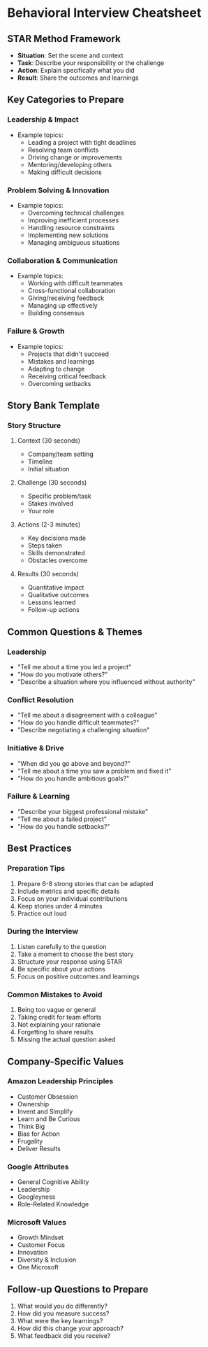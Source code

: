 # Behavioral Interview Cheatsheet

## STAR Method Framework

- **Situation**: Set the scene and context
- **Task**: Describe your responsibility or the challenge
- **Action**: Explain specifically what you did
- **Result**: Share the outcomes and learnings

## Key Categories to Prepare

### Leadership & Impact

- Example topics:
  - Leading a project with tight deadlines
  - Resolving team conflicts
  - Driving change or improvements
  - Mentoring/developing others
  - Making difficult decisions

### Problem Solving & Innovation

- Example topics:
  - Overcoming technical challenges
  - Improving inefficient processes
  - Handling resource constraints
  - Implementing new solutions
  - Managing ambiguous situations

### Collaboration & Communication

- Example topics:
  - Working with difficult teammates
  - Cross-functional collaboration
  - Giving/receiving feedback
  - Managing up effectively
  - Building consensus

### Failure & Growth

- Example topics:
  - Projects that didn't succeed
  - Mistakes and learnings
  - Adapting to change
  - Receiving critical feedback
  - Overcoming setbacks

## Story Bank Template

### Story Structure

1. Context (30 seconds)
   - Company/team setting
   - Timeline
   - Initial situation

2. Challenge (30 seconds)
   - Specific problem/task
   - Stakes involved
   - Your role

3. Actions (2-3 minutes)
   - Key decisions made
   - Steps taken
   - Skills demonstrated
   - Obstacles overcome

4. Results (30 seconds)
   - Quantitative impact
   - Qualitative outcomes
   - Lessons learned
   - Follow-up actions

## Common Questions & Themes

### Leadership

- "Tell me about a time you led a project"
- "How do you motivate others?"
- "Describe a situation where you influenced without authority"

### Conflict Resolution

- "Tell me about a disagreement with a colleague"
- "How do you handle difficult teammates?"
- "Describe negotiating a challenging situation"

### Initiative & Drive

- "When did you go above and beyond?"
- "Tell me about a time you saw a problem and fixed it"
- "How do you handle ambitious goals?"

### Failure & Learning

- "Describe your biggest professional mistake"
- "Tell me about a failed project"
- "How do you handle setbacks?"

## Best Practices

### Preparation Tips

1. Prepare 6-8 strong stories that can be adapted
2. Include metrics and specific details
3. Focus on your individual contributions
4. Keep stories under 4 minutes
5. Practice out loud

### During the Interview

1. Listen carefully to the question
2. Take a moment to choose the best story
3. Structure your response using STAR
4. Be specific about your actions
5. Focus on positive outcomes and learnings

### Common Mistakes to Avoid

1. Being too vague or general
2. Taking credit for team efforts
3. Not explaining your rationale
4. Forgetting to share results
5. Missing the actual question asked

## Company-Specific Values

### Amazon Leadership Principles

- Customer Obsession
- Ownership
- Invent and Simplify
- Learn and Be Curious
- Think Big
- Bias for Action
- Frugality
- Deliver Results

### Google Attributes

- General Cognitive Ability
- Leadership
- Googleyness
- Role-Related Knowledge

### Microsoft Values

- Growth Mindset
- Customer Focus
- Innovation
- Diversity & Inclusion
- One Microsoft

## Follow-up Questions to Prepare

1. What would you do differently?
2. How did you measure success?
3. What were the key learnings?
4. How did this change your approach?
5. What feedback did you receive?
